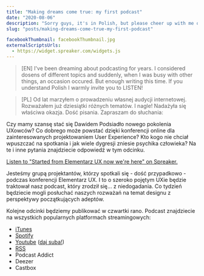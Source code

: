 ---
title: "Making dreams come true: my first podcast"
date: "2020-08-06"
description: "Sorry guys, it's in Polish, but please cheer up with me on fulfilling dreams!"
slug: "posts/making-dreams-come-true-my-first-podcast"

facebookThumbnail: facebookThumbnail.jpg
externalScriptsUrls:
  - https://widget.spreaker.com/widgets.js
---
> [EN] I've been dreaming about podcasting for years. I considered dosens of different topics and suddenly, when I was busy with other things, an occasion occured. But enough writing this time. If you understand Polish I warmly invite you to LISTEN!

> [PL] Od lat marzyłem o prowadzeniu własnej audycji internetowej. Rozważałem już dziesiątki różnych tematów. I nagle! Nadażyła się właściwa okazja. Dość pisania. Zapraszam do słuchania:

Czy mamy szansę stać się Dawidem Podsiadło nowego pokolenia UXowców? Co dobrego może powstać dzięki konferencji online dla zainteresowanych projektowaniem User Experience? Kto kogo nie chciał wpuszczać na spotkania i jak wiele dygresji zniesie psychika człowieka? Na te i inne pytania znajdziecie odpowiedź w tym odcinku.

<p>
<a class="spreaker-player" href="https://www.spreaker.com/episode/40136863" data-resource="episode_id=40136863" data-width="100%" data-height="200px" data-theme="dark" data-playlist="false" data-playlist-continuous="false" data-autoplay="false" data-live-autoplay="false" data-chapters-image="true" data-episode-image-position="left" data-hide-logo="false" data-hide-likes="false" data-hide-comments="false" data-hide-sharing="false" data-hide-download="true" data-cover="https%3A%2F%2Fd3wo5wojvuv7l.cloudfront.net%2Fimages.spreaker.com%2Foriginal%2F34a8d91fb2946c2056d8ad294a34bed9.jpg">Listen to "Started from Elementarz UX now we&#39;re here" on Spreaker.</a>
</p>

Jesteśmy grupą projektantów, którzy spotkali się - dość przypadkowo - podczas konferencji Elementarz UX. I to o szeroko pojętym UXie będzie traktował nasz podcast, który zrodził się… z niedogadania. Co tydzień będziecie mogli posłuchać naszych rozważań na temat designu z perspektywy początkujących adeptów.

Kolejne odcinki będziemy publikować w czwartki rano. Podcast znajdziecie na wszystkich popularnych platformach streamingowych:
- [iTunes](https://podcasts.apple.com/pl/podcast/let-me-in-ux/id1526632774)
- [Spotify](spotify:show:7L90p5HHdi7lb6BvlEk3s9)
- [Youtube](https://www.youtube.com/watch?v=u7ZTjCwBte8) ([daj suba!](https://www.youtube.com/channel/UCONR1JOJl9R5bw4RN_XB9gQ?sub_confirmation=1))
- [RSS](https://www.spreaker.com/show/4530615/episodes/feed)
- Podcast Addict
- Deezer
- Castbox